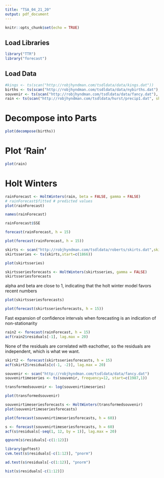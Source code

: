 ```yaml
---
title: "TSA_04_21_20"
output: pdf_document
---
```


```r
knitr::opts_chunk$set(echo = TRUE)
```


## Load Libraries
```r
library("TTR")
library("forecast")
```

## Load Data
```r
#kings <- ts(scan("http://robjhyndman.com/tsdldata/data/kings.dat"))
births <- ts(scan("http://robjhyndman.com/tsdldata/data/nybirths.dat"), frequency = 12)
souvenir <- ts(scan("http://robjhyndman.com/tsdldata/data/fancy.dat"), frequency = 12)
rain <- ts(scan("http://robjhyndman.com/tsdldata/hurst/precip1.dat", skip = 1), frequency = 1, start = c(1813))
```

# Decompose into Parts
```r
plot(decompose(births))
```

# Plot 'Rain' 
```r
plot(rain)
```

# Holt Winters
```r
rainForecast <- HoltWinters(rain, beta = FALSE, gamma = FALSE)
# rainForecast$fitted # predicted values
plot(rainForecast)
```


```r
names(rainForecast)

```

```r
rainForecast$SSE
```


```r
forecast(rainForecast, h = 15)
```


```r
plot(forecast(rainForecast, h = 15))
```


```r
skirts <- scan("http://robjhyndman.com/tsdldata/roberts/skirts.dat",skip=5)
skirtsseries <- ts(skirts,start=c(1866))
```


```r
plot(skirtsseries)
```


```r
skirtsseriesforecasts <- HoltWinters(skirtsseries, gamma = FALSE)
skirtsseriesforecasts
```

alpha and beta are close to 1, indicating that the holt winter model favors recent numbers

```r
plot(skirtsseriesforecasts)
```

```r
plot(forecast(skirtsseriesforecasts, h = 15))
```

Fast expansion of confidence intervals when forecasting is an indication of non-stationarity

```r
rain2 <- forecast(rainForecast, h = 15)
acf(rain2$residuals[-1], lag.max = 20)
```

None of the residuals are correlated with eachother, so the residuals are independent, which is what we want.

```r
skirt2 <- forecast(skirtsseriesforecasts, h = 15)
acf(skirt2$residuals[c(-1, -2)], lag.max = 20)
```


```r
souvenir <- scan("http://robjhyndman.com/tsdldata/data/fancy.dat")
souvenirtimeseries <- ts(souvenir, frequency=12, start=c(1987,1))

transformedsouvenir <- log(souvenirtimeseries)

plot(transformedsouvenir)

souvenirtimeseriesforecasts <- HoltWinters(transformedsouvenir)
plot(souvenirtimeseriesforecasts)
```

```r
plot(forecast(souvenirtimeseriesforecasts, h = 60))
```



```r
s <- forecast(souvenirtimeseriesforecasts, h = 60)
acf(s$residuals[-seq(1, 12, by = 1)], lag.max = 20)
```

```r
qqnorm(s$residuals[-c(1:12)])
```


```r
library(goftest)
cvm.test(s$residuals[-c(1:12)], "pnorm")

ad.test(s$residuals[-c(1:12)], "pnorm")

hist(s$residuals[-c(1:12)])
```

```r

```


